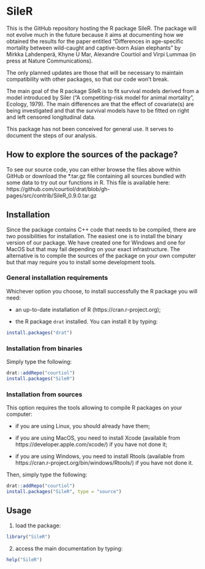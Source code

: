 # SileR

This is the GitHub repository hosting the R package SileR. The package will not
evolve much in the future because it aims at documenting how we obtained the
results for the paper entitled "Differences in age-specific mortality
between wild-caught and captive-born Asian elephants" by Mirkka Lahdenperä,
Khyne U Mar, Alexandre Courtiol and Virpi Lummaa (in press at Nature Communications).

The only planned updates are those that will be necessary to maintain
compatibility with other packages, so that our code won't break.

The main goal of the R package SileR is to fit survival models derived from a
model introduced by Siler ("A competiting-risk model
for animal mortality", Ecology, 1979). The main differences are that the
effect of covariate(s) are being investigated and that the survival models
have to be fitted on right and left censored longitudinal data.

This package has not been conceived for general use. It serves to document the
steps of our analysis.


## How to explore the sources of the package?

To see our source code, you can either browse the files above within GitHub or
download the *.tar.gz file containing all sources bundled with some data to
try out our functions in R.
This file is available here: https://github.com/courtiol/drat/blob/gh-pages/src/contrib/SileR_0.9.0.tar.gz


## Installation

Since the package contains C++ code that needs to be compiled, there are two
possibilities for installation. The easiest one is to install the binary version
of our package. We have created one for Windows and one for MacOS but that may
fail depending on your exact infrastructure. The alternative is to compile the
sources of the package on your own computer but that may require you to install
some development tools.


### General installation requirements

Whichever option you choose, to install successfully the R package you will need:

* an up-to-date installation of R (https://cran.r-project.org);

* the R package ```drat``` installed. You can install it by typing:

```r
install.packages("drat")
```


### Installation from binaries

Simply type the following:

```r
drat::addRepo("courtiol")
install.packages("SileR")
```


### Installation from sources

This option requires the tools allowing to compile R packages on your computer:

* if you are using Linux, you should already have them;

* if you are using MacOS, you need to install Xcode (available from https://developer.apple.com/xcode/) if you have not done it;

* if you are using Windows, you need to install Rtools (available from https://cran.r-project.org/bin/windows/Rtools/) if you have not done it.

Then, simply type the following:

```r
drat::addRepo("courtiol")
install.packages("SileR", type = "source")
```


## Usage

1. load the package:

```r
library("SileR")
```

2. access the main documentation by typing:

```r
help("SileR")
```
